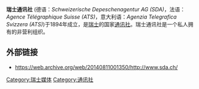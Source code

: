 '''瑞士通讯社''' (德语：''Schweizerische Depeschenagentur AG (SDA)''，法语： ''Agence Télégraphique Suisse (ATS)''，意大利语：''Agenzia Telegrafica Svizzera (ATS)'')于1894年成立，是[[瑞士|瑞士]]的国家[[通讯社|通讯社]]。瑞士通讯社是一个私人拥有的非营利组织。

==外部链接==
* https://web.archive.org/web/20140811001350/http://www.sda.ch/
 
{{switzerland-stub}}
[[Category:瑞士媒体|Category:瑞士媒体]]
[[Category:通讯社|Category:通讯社]]